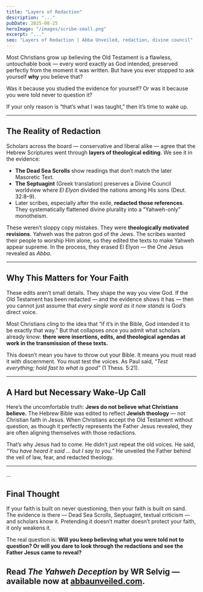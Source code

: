 ```yaml
---
title: "Layers of Redaction"
description: "..."
pubDate: 2025-08-25
heroImage: "/images/scribe-small.png"
excerpt: "..."
seo: "Layers of Redaction | Abba Unveiled, redaction, divine council"
---
```





Most Christians grow up believing the Old Testament is a flawless, untouchable book — every word exactly as God intended, preserved perfectly from the moment it was written. But have you ever stopped to ask yourself **why** you believe that?  

Was it because you studied the evidence for yourself? Or was it because you were told never to question it?  

If your only reason is “that’s what I was taught,” then it’s time to wake up.  

---

## The Reality of Redaction

Scholars across the board — conservative and liberal alike — agree that the Hebrew Scriptures went through **layers of theological editing**. We see it in the evidence:  

- **The Dead Sea Scrolls** show readings that don’t match the later Masoretic Text.  
- **The Septuagint** (Greek translation) preserves a Divine Council worldview where *El Elyon* divided the nations among His sons (Deut. 32:8–9).  
- Later scribes, especially after the exile, **redacted those references**. They systematically flattened divine plurality into a “Yahweh-only” monotheism.  

These weren’t sloppy copy mistakes. They were **theologically motivated revisions**. Yahweh was the patron god of the Jews. The scribes wanted their people to worship Him alone, so they edited the texts to make Yahweh appear supreme. In the process, they erased El Elyon — the One Jesus revealed as *Abba*.  

---

## Why This Matters for Your Faith

These edits aren’t small details. They shape the way you view God. If the Old Testament has been redacted — and the evidence shows it has — then you cannot just assume that *every single word as it now stands* is God’s direct voice.  

Most Christians cling to the idea that “if it’s in the Bible, God intended it to be exactly that way.” But that collapses once you admit what scholars already know: **there were insertions, edits, and theological agendas at work in the transmission of these texts.**  

This doesn’t mean you have to throw out your Bible. It means you must read it with discernment. You must test the voices. As Paul said, *“Test everything; hold fast to what is good”* (1 Thess. 5:21).  

---

## A Hard but Necessary Wake-Up Call

Here’s the uncomfortable truth: **Jews do not believe what Christians believe.** The Hebrew Bible was edited to reflect **Jewish theology** — not Christian faith in Jesus. When Christians accept the Old Testament without question, as though it perfectly represents the Father Jesus revealed, they are often aligning themselves with those redactions.  

That’s why Jesus had to come. He didn’t just repeat the old voices. He said, *“You have heard it said … but I say to you.”* He unveiled the Father behind the veil of law, fear, and redacted theology.  

---


...

## Final Thought

If your faith is built on never questioning, then your faith is built on sand. The evidence is there — Dead Sea Scrolls, Septuagint, textual criticism — and scholars know it. Pretending it doesn’t matter doesn’t protect your faith, it only weakens it.  

The real question is: **Will you keep believing what you were told not to question? Or will you dare to look through the redactions and see the Father Jesus came to reveal?**


  Read <em>The Yahweh Deception</em> by WR Selvig — available now at [abbaunveiled.com](https://abbaunveiled.com).
---

